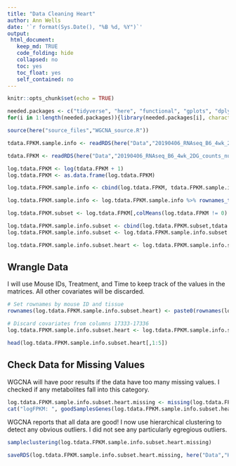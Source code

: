 ```yaml
---
title: "Data Cleaning Heart"
author: Ann Wells
date: '`r format(Sys.Date(), "%B %d, %Y")`'
output:
 html_document:
   keep_md: TRUE
   code_folding: hide
   collapsed: no
   toc: yes
   toc_float: yes
   self_contained: no
---
```


```r
knitr::opts_chunk$set(echo = TRUE)

needed.packages <- c("tidyverse", "here", "functional", "gplots", "dplyr", "GeneOverlap", "R.utils", "reshape2","magrittr","data.table", "RColorBrewer","preprocessCore", "ARTool","emmeans", "phia", "gProfileR", "WGCNA")
for(i in 1:length(needed.packages)){library(needed.packages[i], character.only = TRUE)}

source(here("source_files","WGCNA_source.R"))
```

```r
tdata.FPKM.sample.info <- readRDS(here("Data","20190406_RNAseq_B6_4wk_2DG_counts_phenotypes.RData"))

tdata.FPKM <- readRDS(here("Data","20190406_RNAseq_B6_4wk_2DG_counts_numeric.RData"))

log.tdata.FPKM <- log(tdata.FPKM + 1)
log.tdata.FPKM <- as.data.frame(log.tdata.FPKM)

log.tdata.FPKM.sample.info <- cbind(log.tdata.FPKM, tdata.FPKM.sample.info[,27238:27240])

log.tdata.FPKM.sample.info <- log.tdata.FPKM.sample.info %>% rownames_to_column() %>% filter(rowname != "A113") %>% column_to_rownames()

log.tdata.FPKM.subset <- log.tdata.FPKM[,colMeans(log.tdata.FPKM != 0) > 0.5] 

log.tdata.FPKM.sample.info.subset <- cbind(log.tdata.FPKM.subset,tdata.FPKM.sample.info[,27238:27240])
log.tdata.FPKM.sample.info.subset <- log.tdata.FPKM.sample.info.subset %>% rownames_to_column() %>% filter(rowname != "A113") %>% column_to_rownames()

log.tdata.FPKM.sample.info.subset.heart <- log.tdata.FPKM.sample.info.subset %>% rownames_to_column() %>% filter(Tissue == "Heart") %>% column_to_rownames()
```

Wrangle Data
------------
I will use Mouse IDs, Treatment, and Time to keep track of the values in the matrices. All other covariates will be discarded.

```r
# Set rownames by mouse ID and tissue
rownames(log.tdata.FPKM.sample.info.subset.heart) <- paste0(rownames(log.tdata.FPKM.sample.info.subset.heart),":", log.tdata.FPKM.sample.info.subset.heart$Time, ":", log.tdata.FPKM.sample.info.subset.heart$Treatment)

# Discard covariates from columns 17333-17336
log.tdata.FPKM.sample.info.subset.heart <- log.tdata.FPKM.sample.info.subset.heart[,-(17333:17336)]

head(log.tdata.FPKM.sample.info.subset.heart[,1:5])
```

Check Data for Missing Values
-----------------------------

WGCNA will have poor results if the data have too many missing values. I checked if any metabolites fall into this category.

```r
log.tdata.FPKM.sample.info.subset.heart.missing <- missing(log.tdata.FPKM.sample.info.subset.heart)
cat("logFPKM: ", goodSamplesGenes(log.tdata.FPKM.sample.info.subset.heart.missing, verbose=0)$allOK, "\n")

```

WGCNA reports that all data are good! I now use hierarchical clustering to detect any obvious outliers. I did not see any particularly egregious outliers.

```r
sampleclustering(log.tdata.FPKM.sample.info.subset.heart.missing)
```

```r
saveRDS(log.tdata.FPKM.sample.info.subset.heart.missing, here("Data","Heart","log.tdata.FPKM.sample.info.subset.heart.missing.WGCNA.RData"))
```

